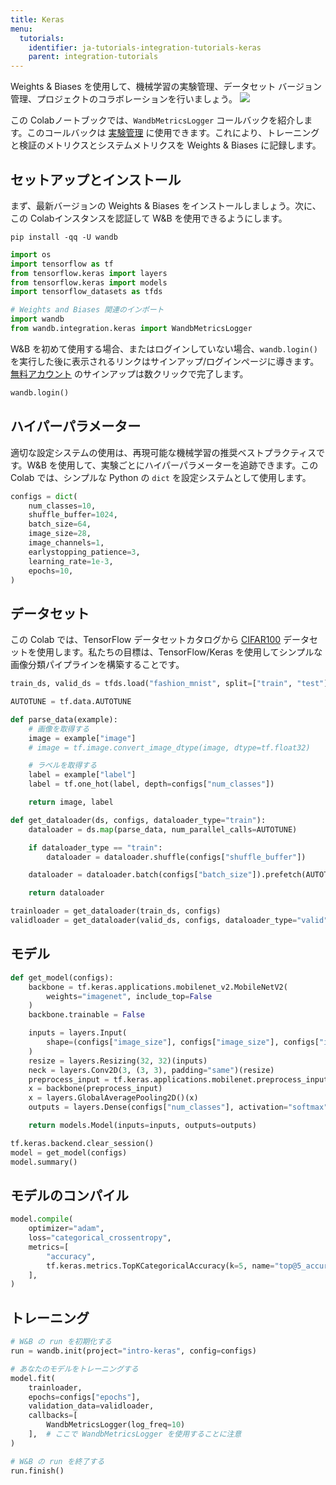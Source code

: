 ```yaml
---
title: Keras
menu:
  tutorials:
    identifier: ja-tutorials-integration-tutorials-keras
    parent: integration-tutorials
---
```


<Card title="Try in Colab" href="https://colab.research.google.com/github/wandb/examples/blob/master/colabs/keras/Use_WandbMetricLogger_in_your_Keras_workflow.ipynb" icon="python"/>
Weights & Biases を使用して、機械学習の実験管理、データセット バージョン管理、プロジェクトのコラボレーションを行いましょう。

<Frame>
    <img src="/images/tutorials/huggingface-why.png"  />
</Frame>

この Colabノートブックでは、`WandbMetricsLogger` コールバックを紹介します。このコールバックは [実験管理](/ja/guides/track/) に使用できます。これにより、トレーニングと検証のメトリクスとシステムメトリクスを Weights & Biases に記録します。

## セットアップとインストール

まず、最新バージョンの Weights & Biases をインストールしましょう。次に、この Colabインスタンスを認証して W&B を使用できるようにします。

```shell
pip install -qq -U wandb
```

```python
import os
import tensorflow as tf
from tensorflow.keras import layers
from tensorflow.keras import models
import tensorflow_datasets as tfds

# Weights and Biases 関連のインポート
import wandb
from wandb.integration.keras import WandbMetricsLogger
```

W&B を初めて使用する場合、またはログインしていない場合、`wandb.login()` を実行した後に表示されるリンクはサインアップ/ログインページに導きます。[無料アカウント](https://wandb.ai/signup) のサインアップは数クリックで完了します。

```python
wandb.login()
```

## ハイパーパラメーター

適切な設定システムの使用は、再現可能な機械学習の推奨ベストプラクティスです。W&B を使用して、実験ごとにハイパーパラメーターを追跡できます。この Colab では、シンプルな Python の `dict` を設定システムとして使用します。

```python
configs = dict(
    num_classes=10,
    shuffle_buffer=1024,
    batch_size=64,
    image_size=28,
    image_channels=1,
    earlystopping_patience=3,
    learning_rate=1e-3,
    epochs=10,
)
```

## データセット

この Colab では、TensorFlow データセットカタログから [CIFAR100](https://www.tensorflow.org/datasets/catalog/cifar100) データセットを使用します。私たちの目標は、TensorFlow/Keras を使用してシンプルな画像分類パイプラインを構築することです。

```python
train_ds, valid_ds = tfds.load("fashion_mnist", split=["train", "test"])
```

```python
AUTOTUNE = tf.data.AUTOTUNE

def parse_data(example):
    # 画像を取得する
    image = example["image"]
    # image = tf.image.convert_image_dtype(image, dtype=tf.float32)

    # ラベルを取得する
    label = example["label"]
    label = tf.one_hot(label, depth=configs["num_classes"])

    return image, label

def get_dataloader(ds, configs, dataloader_type="train"):
    dataloader = ds.map(parse_data, num_parallel_calls=AUTOTUNE)

    if dataloader_type == "train":
        dataloader = dataloader.shuffle(configs["shuffle_buffer"])

    dataloader = dataloader.batch(configs["batch_size"]).prefetch(AUTOTUNE)

    return dataloader
```

```python
trainloader = get_dataloader(train_ds, configs)
validloader = get_dataloader(valid_ds, configs, dataloader_type="valid")
```

## モデル

```python
def get_model(configs):
    backbone = tf.keras.applications.mobilenet_v2.MobileNetV2(
        weights="imagenet", include_top=False
    )
    backbone.trainable = False

    inputs = layers.Input(
        shape=(configs["image_size"], configs["image_size"], configs["image_channels"])
    )
    resize = layers.Resizing(32, 32)(inputs)
    neck = layers.Conv2D(3, (3, 3), padding="same")(resize)
    preprocess_input = tf.keras.applications.mobilenet.preprocess_input(neck)
    x = backbone(preprocess_input)
    x = layers.GlobalAveragePooling2D()(x)
    outputs = layers.Dense(configs["num_classes"], activation="softmax")(x)

    return models.Model(inputs=inputs, outputs=outputs)
```

```python
tf.keras.backend.clear_session()
model = get_model(configs)
model.summary()
```

## モデルのコンパイル

```python
model.compile(
    optimizer="adam",
    loss="categorical_crossentropy",
    metrics=[
        "accuracy",
        tf.keras.metrics.TopKCategoricalAccuracy(k=5, name="top@5_accuracy"),
    ],
)
```

## トレーニング

```python
# W&B の run を初期化する
run = wandb.init(project="intro-keras", config=configs)

# あなたのモデルをトレーニングする
model.fit(
    trainloader,
    epochs=configs["epochs"],
    validation_data=validloader,
    callbacks=[
        WandbMetricsLogger(log_freq=10)
    ],  # ここで WandbMetricsLogger を使用することに注意
)

# W&B の run を終了する
run.finish()
```